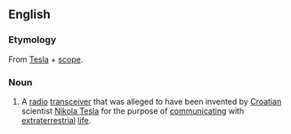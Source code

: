 ==English==

===Etymology===
From [[Tesla]] + [[scope]].

===Noun===
{{wikipedia}}
{{en-noun}}
# A [[radio]] [[transceiver]] that was alleged to have been invented by [[Croatia]]n scientist [[w:Nikola Tesla|Nikola Tesla]] for the purpose of [[communicate|communicating]] with [[extraterrestrial]] [[life]].